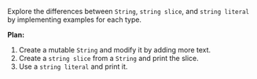 Explore the differences between `String`, `string slice`, and `string literal` by implementing examples for each type.

**Plan:**
1. Create a mutable `String` and modify it by adding more text.
2. Create a `string slice` from a `String` and print the slice.
3. Use a `string literal` and print it.